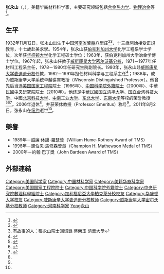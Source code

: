 {{Infobox_Scientist  
|name              =  張永山
|image             =  
|image_width       = 
|caption           = 
|birth_date        = {{birth date|1932|11|12|mf=yes}}
|birth_place       = [[中國|中國]][[河南省|河南省]][[鞏縣|鞏縣]]八里莊
|residence         = 
|nationality       = [[美國|美國]]
|death_date        = {{Death date and age|2011|8|2|1930|11|12|mf=yes}} 
|death_place       = [[美國|美國]][[紐約|紐約]]
|field             = 
|work_institution  = [[威斯康星大學|威斯康星大學]]
|alma_mater        = [[伯克利加州大學|伯克利加州大學]]<br>[[華盛頓大學|華盛頓大學]]
|doctoral_advisor  = 
|academic_advisors  = 
|doctoral_students =  
|known_for          = 
|prizes             = 
|religion           = 
| spouse = 
| parents = 
| footnotes = 
}}

'''张永山'''（{{lang|en|'''Y. Austin Chang'''}}，{{bd|1932年|11月12日|2011年|8月2日|catIdx=Zhang張永山}}），美籍华裔材料科学家，主要研究领域包括[[合金热力学|合金热力学]]、[[物理冶金|物理冶金]]等<ref name="sinica">{{cite web|url=http://newsletter.sinica.edu.tw/news/read_news.php?nid=5978|title=張永山院士與世長辭|publisher=中央研究院|access-date=2011-10-16|archive-url=https://web.archive.org/web/20160304190644/http://newsletter.sinica.edu.tw/news/read_news.php?nid=5978|archive-date=2016-03-04|dead-url=yes}}</ref>。

== 生平 ==
1932年11月12日，张永山出生于中国[[河南省|河南省]][[鞏縣|鞏縣]]八里庄<ref name="sciencenet">{{cite web|url=http://news.sciencenet.cn/htmlnews/2011/8/250626.shtm|title=材料科学与工程学家张永山院士逝世 享年78岁|publisher=科学网|date=2011-08-09|access-date=2011-10-16|archive-date=2021-01-02|archive-url=https://web.archive.org/web/20210102084628/http://news.sciencenet.cn/htmlnews/2011/8/250626.shtm|dead-url=no}}</ref><ref>[http://www.books.com.tw/products/0010720638 有故事的人：張永山院士回憶錄] {{Wayback|url=http://www.books.com.tw/products/0010720638 |date=20220214030058 }} 蔣榮玉 清華大學</ref>，十三歲開始接受正規教育，十七歲赴美求學。1954年，张永山获[[伯克利加州大学|伯克利加州大学]]化学工程系学士学位，次年获[[华盛顿大学|华盛顿大学]]化学工程硕士学位；1963年，获伯克利加州大学冶金学博士学位。1967年起，张永山任教于[[威斯康星大学密尔沃基分校|威斯康星大学密尔沃基分校]]，1971－1977年任材料工程系主任，1978－1980年任研究生院副院长。1980年，张永山赴[[威斯康星大学麦迪逊分校|威斯康星大学麦迪逊分校]]任教，1982－1991年担任材料科学与工程系主任<ref name="wisc">{{Cite web |url=http://www.engr.wisc.edu/mse/faculty/chang_austin.html |title=Y. Austin Chang |access-date=2011-10-16 |archive-url=https://web.archive.org/web/20111209053756/http://www.engr.wisc.edu/mse/faculty/chang_austin.html |archive-date=2011-12-09 |dead-url=yes }}</ref>；1988年，成为威斯康辛大学系统卓越讲座教授（Wisconsin Distinguished Professor）。他曾先后当选[[美国国家工程院|美国国家工程院]]院士（1996年）、[[中国科学院外籍院士|中国科学院外籍院士]]（2000年）、中華民國[[中央研究院|中央研究院]]院士（2010年）。他还是中華民國[[国立清华大学|国立清华大学]]、[[国立台湾科技大学|国立台湾科技大学]]，中國[[北京科技大学|北京科技大学]]、[[中南工业大学|中南工业大学]]、[[东北大学_(中国)|东北大学]]、[[东南大学|东南大学]]等校的荣誉教授<ref>{{cite web|url=http://www.mse.nthu.edu.tw/~mse/profile/yschen.html|title=張永山|publisher=國立清華大學材料工程學系|access-date=2011-10-16|archive-date=2011-04-08|archive-url=https://web.archive.org/web/20110408115650/http://www.mse.nthu.edu.tw/~mse/profile/yschen.html}}</ref><ref>{{cite web|url=http://www3.ntust.edu.tw/front/bin/ptdetail,news99071301,r,18.phtml|title=賀本校高分子系推薦之榮譽講座教授張永山先生(Prof. Y. Austin Chang)獲選第28屆中央研究院新科院士|publisher=国立台湾科技大学|deadurl=yes|archiveurl=https://web.archive.org/web/20160304094752/http://www3.ntust.edu.tw/front/bin/ptdetail,news99071301,r,18.phtml|archivedate=2016-03-04}}</ref><ref>{{cite web|url=http://sourcedb.cas.cn/sourcedb_ad_cas/zw2/ysxx/wjysmd/200906/t20090624_1808803.html|title=张永山|publisher=中国科学院|deadurl=yes|archiveurl=https://web.archive.org/web/20110930010354/http://sourcedb.cas.cn/sourcedb_ad_cas/zw2/ysxx/wjysmd/200906/t20090624_1808803.html|archivedate=2011-09-30}}</ref>。2006年退休<ref name="wisc" />，并获荣休教授（Professor Emeritus）称号<ref name="sinica" />。2011年8月2日，张永山在[[纽约|纽约]]逝世<ref name="sciencenet" />。

==榮譽==
*1989年－威廉·休謨-羅瑟獎（William Hume-Rothery Award of TMS）
*1996年－錢伯恩·馬修森獎章（Champion H. Mathewson Medal of TMS）
*2000年－約翰·巴丁獎（John Bardeen Award of TMS）

== 外部連結 ==
{{Reflist}}

{{中央研究院第二十八届院士}}

{{DEFAULTSORT:Chang, Y. Austin}}
[[Category:美国科学家|Category:美国科学家]]
[[Category:中国材料学家|Category:中国材料学家]]
[[Category:美籍华裔科学家|Category:美籍华裔科学家]]
[[Category:美国国家工程院院士|Category:美国国家工程院院士]]
[[Category:中国科学院外籍院士|Category:中国科学院外籍院士]]
[[Category:中央研究院數理科學組院士|Category:中央研究院數理科學組院士]]
[[Category:加利福尼亞大學柏克萊分校校友|Category:加利福尼亞大學柏克萊分校校友]]
[[Category:华盛顿大学校友|Category:华盛顿大学校友]]
[[Category:威斯康辛大学麦迪逊分校教师|Category:威斯康辛大学麦迪逊分校教师]]
[[Category:威斯康星大学密尔沃基分校教师|Category:威斯康星大学密尔沃基分校教师]]
[[Category:河南科学家|Category:河南科学家]]
[[Category:張姓|Yong永山]]
{{中国科学院外籍院士}}